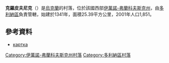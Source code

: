 {{coord|48|56|4|N|23|51|0|E|scale:30000|display=title}}

'''克羅皮夫尼克'''（{{lang-uk|Кропивник}}）是[[烏克蘭|烏克蘭]]的村落，位於該國西部[[伊萬諾-弗蘭科夫斯克州|伊萬諾-弗蘭科夫斯克州]]，由[[多利納區|多利納區]]負責管轄，始建於1341年，面積25.39平方公里，2001年人口1,851。

==參考資料==
* [http://gska2.rada.gov.ua/pls/z7502/A005?rdat1=13.12.2009&rf7571=13519 картка]{{dead link|date=2017年11月 |bot=InternetArchiveBot |fix-attempted=yes }}

{{DEFAULTSORT:Кропивник}}
[[Category:伊萬諾-弗蘭科夫斯克州村落|Category:伊萬諾-弗蘭科夫斯克州村落]]
[[Category:多利納區村落|Category:多利納區村落]]


{{IvanoFrankivsk-geo-stub}}